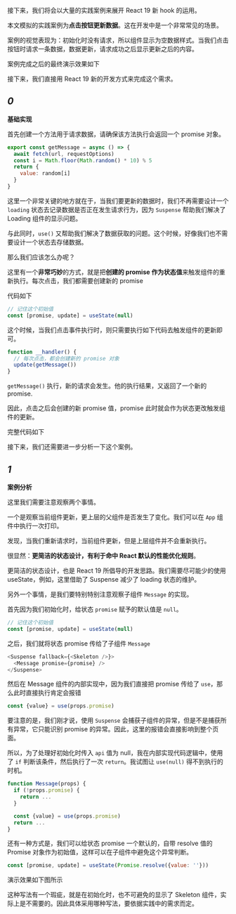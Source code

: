 
接下来，我们将会以大量的实践案例来展开 React 19 新 hook 的运用。

本文模拟的实践案例为**点击按钮更新数据**。这在开发中是一个非常常见的场景。

案例的视觉表现为：初始化时没有请求，所以组件显示为空数据样式。当我们点击按钮时请求一条数据，数据更新，请求成功之后显示更新之后的内容。

案例完成之后的最终演示效果如下

<Demo01 />

接下来，我们直接用 React 19 新的开发方式来完成这个需求。

## *0*
**基础实现**

首先创建一个方法用于请求数据，请确保该方法执行会返回一个 promise 对象。

```js
export const getMessage = async () => {
  await fetch(url, requestOptions)
  const i = Math.floor(Math.random() * 10) % 5
  return {
    value: random[i]
  }
}
```

这里一个非常关键的地方就在于，当我们要更新的数据时，我们不再需要设计一个 `loading` 状态去记录数据是否正在发生请求行为，因为 `Suspense` 帮助我们解决了 Loading 组件的显示问题。

与此同时，`use()` 又帮助我们解决了数据获取的问题。这个时候，好像我们也不需要设计一个状态去存储数据。

那么我们应该怎么办呢？

这里有一个**非常巧妙**的方式，就是把**创建的 promise 作为状态值**来触发组件的重新执行。每次点击，我们都需要创建新的 promise

代码如下

```jsx
// 记住这个初始值
const [promise, update] = useState(null)
```

这个时候，当我们点击事件执行时，则只需要执行如下代码去触发组件的更新即可。

```javascript
function __handler() {
  // 每次点击，都会创建新的 promise 对象
  update(getMessage())
}
```

`getMessage()` 执行，新的请求会发生。他的执行结果，又返回了一个新的 promise.

因此，点击之后会创建的新 promise 值，promise 此时就会作为状态更改触发组件的更新。

完整代码如下

<Demo01 />

接下来，我们还需要进一步分析一下这个案例。

## *1*
**案例分析**

这里我们需要注意观察两个事情。

一个是观察当前组件更新，更上层的父组件是否发生了变化。我们可以在 `App` 组件中执行一次打印。

发现，当我们重新请求时，当前组件更新，但是上层组件并不会重新执行。

很显然：**更简洁的状态设计，有利于命中 React 默认的性能优化规则**。

更简洁的状态设计，也是 React 19 所倡导的开发思路。我们需要尽可能少的使用 useState，例如，这里借助了 Suspense 减少了 loading 状态的维护。

另外一个事情，是我们要特别特别注意观察子组件 `Message` 的实现。


首先因为我们初始化时，给状态 `promise` 赋予的默认值是 `null`。

```jsx
// 记住这个初始值
const [promise, update] = useState(null)
```

之后，我们就将状态 promise 传给了子组件 `Message`

```javascript
<Suspense fallback={<Skeleton />}>
  <Message promise={promise} />
</Suspense>
```

然后在 Message 组件的内部实现中，因为我们直接把 promise 传给了 `use`，那么此时直接执行肯定会报错

```javascript
const {value} = use(props.promise)
```

要注意的是，我们刚才说，使用 `Suspense` 会捕获子组件的异常，但是不是捕获所有异常，它只能识别 promise 的异常。因此，这里的报错会直接影响到整个页面。


所以，为了处理好初始化时传入 `api` 值为 null，我在内部实现代码逻辑中，使用了 `if` 判断该条件，然后执行了一次 `return`。我试图让 `use(null)` 得不到执行的时机。

```jsx
function Message(props) {
  if (!props.promise) {
    return ...
  }

  const {value} = use(props.promise)
  return ...
}
```

还有一种方式是，我们可以给状态 promise 一个默认的，自带 resolve 值的 Promise 对象作为初始值，这样可以在子组件中避免这个异常判断。

```javascript
const [promise, update] = useState(Promise.resolve({value: ''}))
```

演示效果如下图所示

<Demo02 />

这种写法有一个瑕疵，就是在初始化时，也不可避免的显示了 Skeleton 组件，实际上是不需要的。因此具体采用哪种写法，要依据实践中的需求而定。
